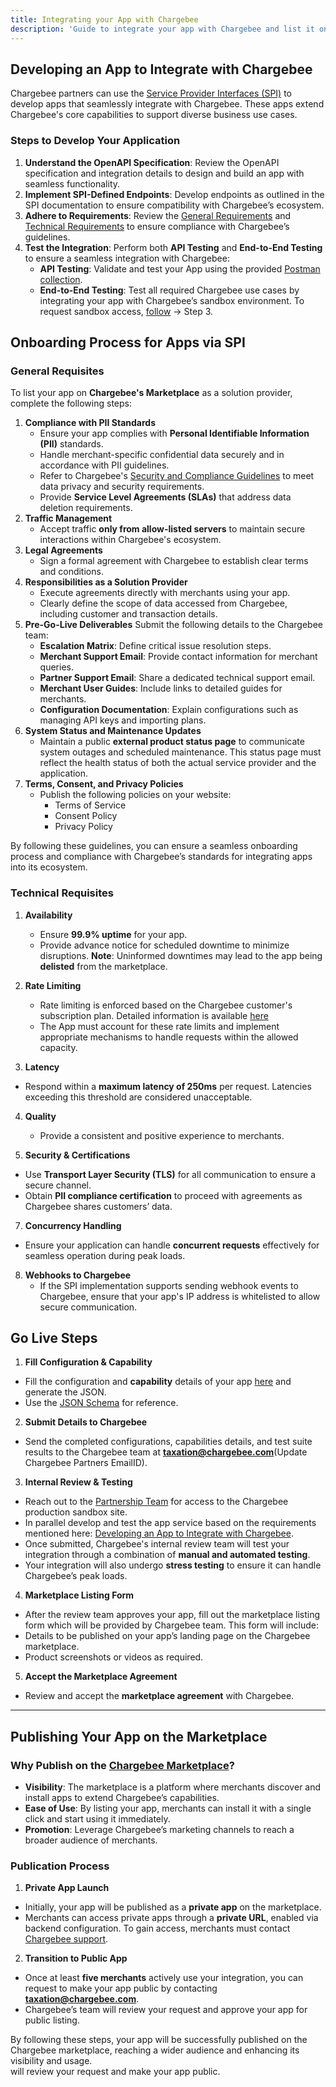 ```yaml
---
title: Integrating your App with Chargebee
description: 'Guide to integrate your app with Chargebee and list it on Chargebee’s marketplace.'
---
```


## Developing an App to Integrate with Chargebee

Chargebee partners can use the [Service Provider Interfaces (SPI)](https://spidocs.chargebee.com/api-reference/partner-spi/overview) to develop apps that seamlessly integrate with Chargebee. These apps extend Chargebee's core capabilities to support diverse business use cases.

### Steps to Develop Your Application

1. **Understand the OpenAPI Specification**: Review the OpenAPI specification and integration details to design and build an app with seamless functionality.
2. **Implement SPI-Defined Endpoints**: Develop endpoints as outlined in the SPI documentation to ensure compatibility with Chargebee’s ecosystem.
3. **Adhere to Requirements**: Review the [General Requirements](#general-requisites) and [Technical Requirements](#technical-requisites) to ensure compliance with Chargebee’s guidelines.
4. **Test the Integration**: Perform both **API Testing** and **End-to-End Testing** to ensure a seamless integration with Chargebee:
    - **API Testing**: Validate and test your App using the provided [Postman collection](https://www.postman.com/chargebee/chargebee-partners/overview).
    - **End-to-End Testing**: Test all required Chargebee use cases by integrating your app with Chargebee’s sandbox environment. To request sandbox access, [follow](#go-live-steps) -> Step 3.
    
## Onboarding Process for Apps via SPI

### General Requisites

To list your app on **Chargebee's Marketplace** as a solution provider, complete the following steps:

1.  **Compliance with PII Standards**
    -   Ensure your app complies with **Personal Identifiable Information (PII)** standards.
    -   Handle merchant-specific confidential data securely and in accordance with PII guidelines.
    -   Refer to Chargebee's [Security and Compliance Guidelines](https://www.chargebee.com/security/) to meet data privacy and security requirements.
    - Provide **Service Level Agreements (SLAs)** that address data deletion requirements.
2.  **Traffic Management**
    -   Accept traffic **only from allow-listed servers** to maintain secure interactions within Chargebee's ecosystem.
3.  **Legal Agreements**
    -   Sign a formal agreement with Chargebee to establish clear terms and conditions.
4.  **Responsibilities as a Solution Provider**
    -   Execute agreements directly with merchants using your app.
    -   Clearly define the scope of data accessed from Chargebee, including customer and transaction details.
5.  **Pre-Go-Live Deliverables**
    Submit the following details to the Chargebee team:
    -   **Escalation Matrix**: Define critical issue resolution steps.
    -   **Merchant Support Email**: Provide contact information for merchant queries.
    -   **Partner Support Email**: Share a dedicated technical support email.
    -   **Merchant User Guides**: Include links to detailed guides for merchants.
    -   **Configuration Documentation**: Explain configurations such as managing API keys and importing plans.
6.  **System Status and Maintenance Updates**
    -   Maintain a public **external product status page** to communicate system outages and scheduled maintenance. This status page must reflect the health status of both the actual service provider and the application.
7.  **Terms, Consent, and Privacy Policies**
    -   Publish the following policies on your website:
        -   Terms of Service
        -   Consent Policy
        -   Privacy Policy

By following these guidelines, you can ensure a seamless onboarding process and compliance with Chargebee’s standards for integrating apps into its ecosystem.

### Technical Requisites

1.  **Availability**
      - Ensure **99.9% uptime** for your app.
      - Provide advance notice for scheduled downtime to minimize disruptions.
      **Note**: Uninformed downtimes may lead to the app being **delisted** from the marketplace. 

2. **Rate Limiting**
    - Rate limiting is enforced based on the Chargebee customer's subscription plan. Detailed information is available [here](https://apidocs.chargebee.com/docs/api/error-handling?lang=curl#api_rate_limits)
    - The App must account for these rate limits and implement appropriate mechanisms to handle requests within the allowed capacity.

3. **Latency**
- Respond within a **maximum latency of 250ms** per request. Latencies exceeding this threshold are considered unacceptable.

4. **Quality**
    - Provide a consistent and positive experience to merchants.

6. **Security & Certifications**
  - Use **Transport Layer Security (TLS)** for all communication to ensure a secure channel.
  - Obtain **PII compliance certification** to proceed with agreements as Chargebee shares customers’ data.

7. **Concurrency Handling**
  - Ensure your application can handle **concurrent requests** effectively for seamless operation during peak loads.

8. **Webhooks to Chargebee**
   - If the SPI implementation supports sending webhook events to Chargebee, ensure that your app's IP address is whitelisted to allow secure communication.

## Go Live Steps

1. **Fill Configuration & Capability**
  - Fill the configuration and **capability** details of your app [here](https://tinyurl.com/cb-partner-app-registration) and generate the JSON.
  - Use the [JSON Schema](https://github.com/chargebee/cb-partner-spi/blob/main/spec/capabilities/tax-provider.schema.json) for reference.

2. **Submit Details to Chargebee**
  - Send the completed configurations, capabilities details, and test suite results to the Chargebee team at **taxation@chargebee.com**(Update Chargebee Partners EmailID).

3. **Internal Review & Testing**
  - Reach out to the [Partnership Team](mailto:partnerships@chargebee.com) for access to the Chargebee production sandbox site.
  - In parallel develop and test the app service based on the requirements mentioned here: [Developing an App to Integrate with Chargebee](#developing-an-app-to-integrate-with-chargebee).
  - Once submitted, Chargebee's internal review team will test your integration through a combination of **manual and automated testing**.
  - Your integration will also undergo **stress testing** to ensure it can handle Chargebee’s peak loads.
  

4. **Marketplace Listing Form**
  - After the review team approves your app, fill out the marketplace listing form which will be provided by Chargebee team. This form will include:
  - Details to be published on your app’s landing page on the Chargebee marketplace.
  - Product screenshots or videos as required.

5. **Accept the Marketplace Agreement**
  - Review and accept the **marketplace agreement** with Chargebee.

---

## Publishing Your App on the Marketplace

### Why Publish on the [Chargebee Marketplace](https://marketplace.chargebee.com/)?
- **Visibility**: The marketplace is a platform where merchants discover and install apps to extend Chargebee’s capabilities.
- **Ease of Use**: By listing your app, merchants can install it with a single click and start using it immediately.
- **Promotion**: Leverage Chargebee’s marketing channels to reach a broader audience of merchants.

### Publication Process
1. **Private App Launch**
  - Initially, your app will be published as a **private app** on the marketplace.
  - Merchants can access private apps through a **private URL**, enabled via backend configuration.
    To gain access, merchants must contact [Chargebee support](https://support.chargebee.com/support/home).

2. **Transition to Public App**
  - Once at least **five merchants** actively use your integration, you can request to make your app public by contacting **taxation@chargebee.com**.
  - Chargebee’s team will review your request and approve your app for public listing.

By following these steps, your app will be successfully published on the Chargebee marketplace, reaching a wider audience and enhancing its visibility and usage.  
will review your request and make your app public.
